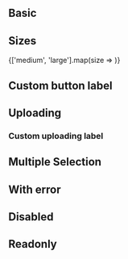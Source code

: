 


<Meta title="Components/Inputs/FileInput" />

<ReadmeWrap>
  <Readme />
</ReadmeWrap>

## Basic

<Preview>
  <lp-file-input />
</Preview>

<Preview light>
  <lp-file-input theme="light" />
</Preview>

## Sizes

<Preview isColumn>
  {['medium', 'large'].map(size => <lp-file-input key={size} size={size} />)}
</Preview>

## Custom button label

<Preview>
  <lp-file-input buttonLabel="Select file" />
</Preview>

## Uploading

<Preview>
  <lp-file-input uploading uploadingProgress={35} />
</Preview>

<Preview light>
  <lp-file-input theme="light" uploading uploadingProgress={35} />
</Preview>

### Custom uploading label

<Preview>
  <lp-file-input uploading uploadingProgress={35} uploadingButtonLabel="In progress..." />
</Preview>

## Multiple Selection

<Preview>
  <lp-file-input multiple />
</Preview>

<Preview light>
  <lp-file-input theme="light" multiple />
</Preview>

## With error

<Preview>
  <lp-file-input error />
</Preview>

<Preview light>
  <lp-file-input theme="light" error />
</Preview>

## Disabled

<Preview>
  <lp-file-input disabled />
</Preview>

<Preview light>
  <lp-file-input theme="light" disabled />
</Preview>

## Readonly

<Preview>
  <lp-file-input readOnly />
</Preview>

<Preview light>
  <lp-file-input theme="light" readOnly />
</Preview>
